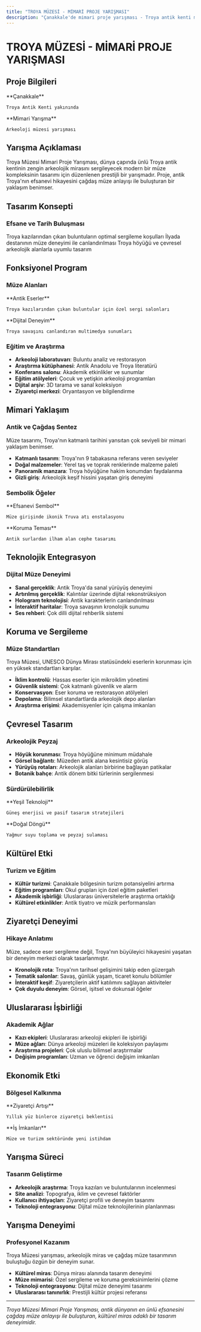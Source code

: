 ```yaml
---
title: "TROYA MÜZESİ - MİMARİ PROJE YARIŞMASI"
description: "Çanakkale'de mimari proje yarışması - Troya antik kenti müze tasarımı"
---
```


# TROYA MÜZESİ - MİMARİ PROJE YARIŞMASI

## Proje Bilgileri

<CardGroup cols={2}>
  <Card title="Konum" icon="location-dot">
    **Çanakkale**
    
    Troya Antik Kenti yakınında
  </Card>
  
  <Card title="Tip" icon="trophy">
    **Mimari Yarışma**
    
    Arkeoloji müzesi yarışması
  </Card>
</CardGroup>

## Yarışma Açıklaması

Troya Müzesi Mimari Proje Yarışması, dünya çapında ünlü Troya antik kentinin zengin arkeolojik mirasını sergileyecek modern bir müze kompleksinin tasarımı için düzenlenen prestijli bir yarışmadır. Proje, antik Troya'nın efsanevi hikayesini çağdaş müze anlayışı ile buluşturan bir yaklaşım benimser.

## Tasarım Konsepti

### Efsane ve Tarih Buluşması

<Steps>
  <Step title="Arkeolojik Miras">
    Troya kazılarından çıkan buluntuların optimal sergileme koşulları
  </Step>
  
  <Step title="Efsanevi Anlatım">
    İlyada destanının müze deneyimi ile canlandırılması
  </Step>
  
  <Step title="Peyzaj Entegrasyonu">
    Troya höyüğü ve çevresel arkeolojik alanlarla uyumlu tasarım
  </Step>
</Steps>

## Fonksiyonel Program

### Müze Alanları

<CardGroup cols={2}>
  <Card title="Arkeoloji Sergileri" icon="gem">
    **Antik Eserler**
    
    Troya kazılarından çıkan buluntular için özel sergi salonları
  </Card>
  
  <Card title="İnteraktif Alanlar" icon="hand-pointer">
    **Dijital Deneyim**
    
    Troya savaşını canlandıran multimedya sunumları
  </Card>
</CardGroup>

### Eğitim ve Araştırma

- **Arkeoloji laboratuvarı**: Buluntu analiz ve restorasyon
- **Araştırma kütüphanesi**: Antik Anadolu ve Troya literatürü
- **Konferans salonu**: Akademik etkinlikler ve sunumlar
- **Eğitim atölyeleri**: Çocuk ve yetişkin arkeoloji programları
- **Dijital arşiv**: 3D tarama ve sanal koleksiyon
- **Ziyaretçi merkezi**: Oryantasyon ve bilgilendirme

## Mimari Yaklaşım

### Antik ve Çağdaş Sentez

<Note>
Müze tasarımı, Troya'nın katmanlı tarihini yansıtan çok seviyeli bir mimari yaklaşım benimser.
</Note>

- **Katmanlı tasarım**: Troya'nın 9 tabakasına referans veren seviyeler
- **Doğal malzemeler**: Yerel taş ve toprak renklerinde malzeme paleti
- **Panoramik manzara**: Troya höyüğüne hakim konumdan faydalanma
- **Gizli giriş**: Arkeolojik keşif hissini yaşatan giriş deneyimi

### Sembolik Öğeler

<CardGroup cols={2}>
  <Card title="Truva Atı" icon="horse">
    **Efsanevi Sembol**
    
    Müze girişinde ikonik Truva atı enstalasyonu
  </Card>
  
  <Card title="Surlar Motifi" icon="shield">
    **Koruma Teması**
    
    Antik surlardan ilham alan cephe tasarımı
  </Card>
</CardGroup>

## Teknolojik Entegrasyon

### Dijital Müze Deneyimi

- **Sanal gerçeklik**: Antik Troya'da sanal yürüyüş deneyimi
- **Artırılmış gerçeklik**: Kalıntılar üzerinde dijital rekonstrüksiyon
- **Hologram teknolojisi**: Antik karakterlerin canlandırılması
- **İnteraktif haritalar**: Troya savaşının kronolojik sunumu
- **Ses rehberi**: Çok dilli dijital rehberlik sistemi

## Koruma ve Sergileme

### Müze Standartları

<Tip>
Troya Müzesi, UNESCO Dünya Mirası statüsündeki eserlerin korunması için en yüksek standartları karşılar.
</Tip>

- **İklim kontrolü**: Hassas eserler için mikroiklim yönetimi
- **Güvenlik sistemi**: Çok katmanlı güvenlik ve alarm
- **Konservasyon**: Eser koruma ve restorasyon atölyeleri
- **Depolama**: Bilimsel standartlarda arkeolojik depo alanları
- **Araştırma erişimi**: Akademisyenler için çalışma imkanları

## Çevresel Tasarım

### Arkeolojik Peyzaj

- **Höyük korunması**: Troya höyüğüne minimum müdahale
- **Görsel bağlantı**: Müzeden antik alana kesintisiz görüş
- **Yürüyüş rotaları**: Arkeolojik alanları birbirine bağlayan patikalar
- **Botanik bahçe**: Antik dönem bitki türlerinin sergilenmesi

### Sürdürülebilirlik

<CardGroup cols={2}>
  <Card title="Enerji Verimliliği" icon="leaf">
    **Yeşil Teknoloji**
    
    Güneş enerjisi ve pasif tasarım stratejileri
  </Card>
  
  <Card title="Su Yönetimi" icon="droplet">
    **Doğal Döngü**
    
    Yağmur suyu toplama ve peyzaj sulaması
  </Card>
</CardGroup>

## Kültürel Etki

### Turizm ve Eğitim

- **Kültür turizmi**: Çanakkale bölgesinin turizm potansiyelini artırma
- **Eğitim programları**: Okul grupları için özel eğitim paketleri
- **Akademik işbirliği**: Uluslararası üniversitelerle araştırma ortaklığı
- **Kültürel etkinlikler**: Antik tiyatro ve müzik performansları

## Ziyaretçi Deneyimi

### Hikaye Anlatımı

<Note>
Müze, sadece eser sergileme değil, Troya'nın büyüleyici hikayesini yaşatan bir deneyim merkezi olarak tasarlanmıştır.
</Note>

- **Kronolojik rota**: Troya'nın tarihsel gelişimini takip eden güzergah
- **Tematik salonlar**: Savaş, günlük yaşam, ticaret konulu bölümler
- **İnteraktif keşif**: Ziyaretçilerin aktif katılımını sağlayan aktiviteler
- **Çok duyulu deneyim**: Görsel, işitsel ve dokunsal öğeler

## Uluslararası İşbirliği

### Akademik Ağlar

- **Kazı ekipleri**: Uluslararası arkeoloji ekipleri ile işbirliği
- **Müze ağları**: Dünya arkeoloji müzeleri ile koleksiyon paylaşımı
- **Araştırma projeleri**: Çok uluslu bilimsel araştırmalar
- **Değişim programları**: Uzman ve öğrenci değişim imkanları

## Ekonomik Etki

### Bölgesel Kalkınma

<CardGroup cols={2}>
  <Card title="Turist Çekimi" icon="users">
    **Ziyaretçi Artışı**
    
    Yıllık yüz binlerce ziyaretçi beklentisi
  </Card>
  
  <Card title="İstihdam" icon="briefcase">
    **İş İmkanları**
    
    Müze ve turizm sektöründe yeni istihdam
  </Card>
</CardGroup>

## Yarışma Süreci

### Tasarım Geliştirme

- **Arkeolojik araştırma**: Troya kazıları ve buluntularının incelenmesi
- **Site analizi**: Topografya, iklim ve çevresel faktörler
- **Kullanıcı ihtiyaçları**: Ziyaretçi profili ve deneyim tasarımı
- **Teknoloji entegrasyonu**: Dijital müze teknolojilerinin planlanması

## Yarışma Deneyimi

### Profesyonel Kazanım

<Tip>
Troya Müzesi yarışması, arkeolojik miras ve çağdaş müze tasarımının buluştuğu özgün bir deneyim sunar.
</Tip>

- **Kültürel miras**: Dünya mirası alanında tasarım deneyimi
- **Müze mimarisi**: Özel sergileme ve koruma gereksinimlerini çözme
- **Teknoloji entegrasyonu**: Dijital müze deneyimi tasarımı
- **Uluslararası tanınırlık**: Prestijli kültür projesi referansı

---

*Troya Müzesi Mimari Proje Yarışması, antik dünyanın en ünlü efsanesini çağdaş müze anlayışı ile buluşturan, kültürel miras odaklı bir tasarım deneyimidir.*
